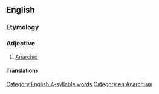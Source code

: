 ==English==

===Etymology===
{{suffix|anarchy|ical|lang=en}}

===Adjective===
{{en-adj}}
# [[anarchic|Anarchic]]

====Translations====
{{trans-see|anarchic}}

[[Category:English 4-syllable words]]
[[Category:en:Anarchism]]